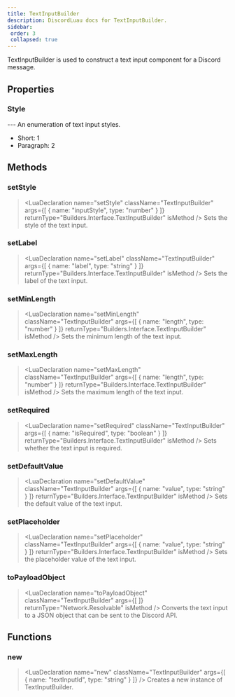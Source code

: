 ```yaml
---
title: TextInputBuilder
description: DiscordLuau docs for TextInputBuilder.
sidebar:
 order: 3
 collapsed: true
---
```

[//]: # (This file was automatically compiled through the Generator luau code under this repository)
[//]: # (if you want to edit the documentation of discord-luau, please write changes)
[//]: # (to the discord-luau repository itself, we extract the comments from discord-luau and translate)
[//]: # (them into markdown files that Nextra can interpret!)

[//]: # (----- DOCUMENT IMPORTS ----- )


[//]: # (----- DOCUMENT DESCRIPTION ----- )

TextInputBuilder is used to construct a text input component for a Discord message.

[//]: # (----- DOCUMENT PROPERTIES ----- )

## Properties

### Style

<LuaProperty name="TextInputBuilder.Style" type="table" />
---
An enumeration of text input styles.

- Short: 1
- Paragraph: 2

[//]: # (----- DOCUMENT METHODS ----- )

## Methods

### setStyle

> <LuaDeclaration name="setStyle" className="TextInputBuilder" args={[ { name: "inputStyle", type: "number" } ]} returnType="Builders.Interface.TextInputBuilder" isMethod />
Sets the style of the text input.
### setLabel

> <LuaDeclaration name="setLabel" className="TextInputBuilder" args={[ { name: "label", type: "string" } ]} returnType="Builders.Interface.TextInputBuilder" isMethod />
Sets the label of the text input.
### setMinLength

> <LuaDeclaration name="setMinLength" className="TextInputBuilder" args={[ { name: "length", type: "number" } ]} returnType="Builders.Interface.TextInputBuilder" isMethod />
Sets the minimum length of the text input.
### setMaxLength

> <LuaDeclaration name="setMaxLength" className="TextInputBuilder" args={[ { name: "length", type: "number" } ]} returnType="Builders.Interface.TextInputBuilder" isMethod />
Sets the maximum length of the text input.
### setRequired

> <LuaDeclaration name="setRequired" className="TextInputBuilder" args={[ { name: "isRequired", type: "boolean" } ]} returnType="Builders.Interface.TextInputBuilder" isMethod />
Sets whether the text input is required.
### setDefaultValue

> <LuaDeclaration name="setDefaultValue" className="TextInputBuilder" args={[ { name: "value", type: "string" } ]} returnType="Builders.Interface.TextInputBuilder" isMethod />
Sets the default value of the text input.
### setPlaceholder

> <LuaDeclaration name="setPlaceholder" className="TextInputBuilder" args={[ { name: "value", type: "string" } ]} returnType="Builders.Interface.TextInputBuilder" isMethod />
Sets the placeholder value of the text input.
### toPayloadObject

> <LuaDeclaration name="toPayloadObject" className="TextInputBuilder" args={[  ]} returnType="Network.Resolvable" isMethod />
Converts the text input to a JSON object that can be sent to the Discord API.

[//]: # (----- DOCUMENT FUNCTIONS ----- )

## Functions

### new

> <LuaDeclaration name="new" className="TextInputBuilder" args={[ { name: "textInputId", type: "string" } ]} />
Creates a new instance of TextInputBuilder.

